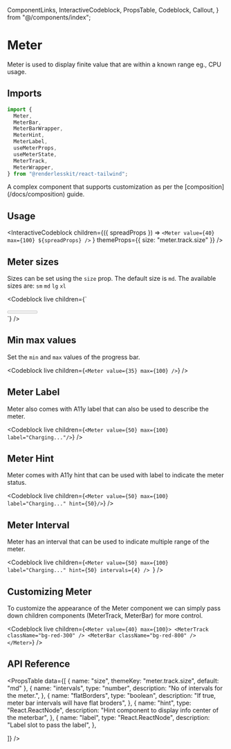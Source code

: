   ComponentLinks,
  InteractiveCodeblock,
  PropsTable,
  Codeblock,
  Callout,
} from "@/components/index";

# Meter

Meter is used to display finite value that are within a known range eg., CPU
usage.

<ComponentLinks github="meter" theme="meter" story="feedback-meter" />

## Imports

```js
import {
  Meter,
  MeterBar,
  MeterBarWrapper,
  MeterHint,
  MeterLabel,
  useMeterProps,
  useMeterState,
  MeterTrack,
  MeterWrapper,
} from "@renderlesskit/react-tailwind";
```

<Callout>
  A complex component that supports customization as per the
  [composition](/docs/composition) guide.
</Callout>

## Usage

<InteractiveCodeblock
  children={({ spreadProps }) =>
    `<Meter value={40} max={100} ${spreadProps} />`
  }
  themeProps={{ size: "meter.track.size" }}
/>

## Meter sizes

Sizes can be set using the `size` prop. The default size is `md`. The available
sizes are: `sm` `md` `lg` `xl`

<Codeblock
  live
  children={`
<div className="flex flex-col space-y-2">
  <Meter size="sm" value={20} max={100} />
  <Meter size="md" value={30} max={100} />
  <Meter size="lg" value={40} max={100} />
  <Meter size="xl" value={50} max={100} />
</div>
`}
/>

## Min max values

Set the `min` and `max` values of the progress bar.

<Codeblock live children={`<Meter value={35} max={100} />`} />

## Meter Label

Meter also comes with A11y label that can also be used to describe the meter.

<Codeblock
  live
  children={`<Meter value={50} max={100} label="Charging..."/>`}
/>

## Meter Hint

Meter comes with A11y hint that can be used with label to indicate the meter
status.

<Codeblock
  live
  children={`<Meter value={50} max={100} label="Charging..." hint={50}/>`}
/>

## Meter Interval

Meter has an interval that can be used to indicate multiple range of the meter.

<Codeblock
  live
  children={`<Meter value={50} max={100} label="Charging..." hint={50} intervals={4} /> `}
/>

## Customizing Meter

To customize the appearance of the Meter component we can simply pass down
children components (MeterTrack, MeterBar) for more control.

<Codeblock
  live
  children={`
<Meter value={40} max={100}>
  <MeterTrack className="bg-red-300" />
  <MeterBar className="bg-red-800" />
</Meter>
`}
/>

## API Reference

<PropsTable
  data={[
    { name: "size", themeKey: "meter.track.size", default: "md" },
    {
      name: "intervals",
      type: "number",
      description: "No of intervals for the meter.",
    },
    {
      name: "flatBorders",
      type: "boolean",
      description: "If true, meter bar intervals will have flat broders",
    },
    {
      name: "hint",
      type: "React.ReactNode",
      description: "Hint component to display info center of the meterbar",
    },
    {
      name: "label",
      type: "React.ReactNode",
      description: "Label slot to pass the label",
    },

]} />
